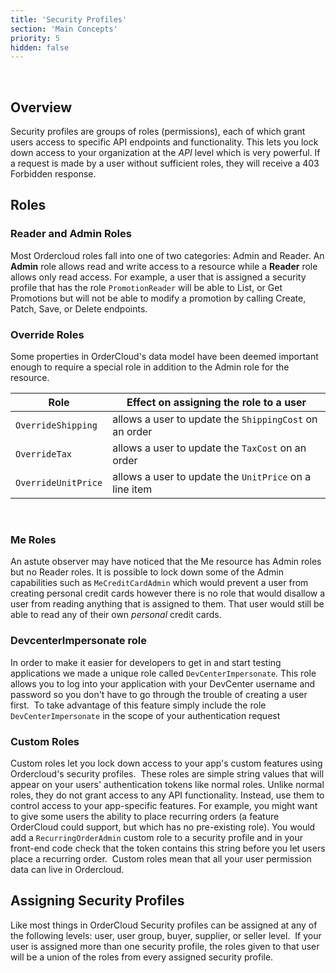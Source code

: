 ```yaml
---
title: 'Security Profiles'
section: 'Main Concepts'
priority: 5
hidden: false
---
```


​

## Overview

Security profiles are groups of roles (permissions), each of which grant users access to specific API endpoints and functionality. This lets you lock down access to your organization at the _API_ level which is very powerful. If a request is made by a user without sufficient roles, they will receive a 403 Forbidden response.
​

## Roles

### Reader and Admin Roles

Most Ordercloud roles fall into one of two categories: Admin and Reader. An **Admin** role allows read and write access to a resource while a **Reader** role allows only read access.
​
For example, a user that is assigned a security profile that has the role `PromotionReader` will be able to List, or Get Promotions but will not be able to modify a promotion by calling Create, Patch, Save, or Delete endpoints.

<!-- TODO:
add image for all security profile roles here, see if we can pull in dynamically from spec so its always current
would be particularly siq if we can make a react component so people can filter them, its probably also pretty easy to
generate a short description for them based on the format of thier name
-->

### Override Roles

Some properties in OrderCloud's data model have been deemed important enough to require a special role in addition to the Admin role for the resource.

<!-- TODO: can we put this in a prettier table? html is valid in markdown and we could even do a react component since we have mdx files -->

| Role                | Effect on assigning the role to a user                 |
| ------------------- | ------------------------------------------------------ |
| `OverrideShipping`  | allows a user to update the `ShippingCost` on an order |
| `OverrideTax`       | allows a user to update the `TaxCost` on an order      |
| `OverrideUnitPrice` | allows a user to update the `UnitPrice` on a line item |

​

### Me Roles

An astute observer may have noticed that the Me resource has Admin roles but no Reader roles. It is possible to lock down some of the Admin capabilities such as `MeCreditCardAdmin` which would prevent a user from creating personal credit cards however there is no role that would disallow a user from reading anything that is assigned to them. That user would still be able to read any of their own _personal_ credit cards.
​

### DevcenterImpersonate role

In order to make it easier for developers to get in and start testing applications we made a unique role called `DevCenterImpersonate`. This role allows you to log into your application with your DevCenter username and password so you don't have to go through the trouble of creating a user first.
​
To take advantage of this feature simply include the role `DevCenterImpersonate` in the scope of your authentication request
​

### Custom Roles

Custom roles let you lock down access to your app's custom features using Ordercloud's security profiles.
​
These roles are simple string values that will appear on your users' authentication tokens like normal roles. Unlike normal roles, they do not grant access to any API functionality. Instead, use them to control access to your app-specific features. For example, you might want to give some users the ability to place recurring orders (a feature OrderCloud could support, but which has no pre-existing role). You would add a `RecurringOrderAdmin` custom role to a security profile and in your front-end code check that the token contains this string before you let users place a recurring order.
​
Custom roles mean that all your user permission data can live in Ordercloud.
​

## Assigning Security Profiles

Like most things in OrderCloud Security profiles can be assigned at any of the following levels: user, user group, buyer, supplier, or seller level.
​
If your user is assigned more than one security profile, the roles given to that user will be a union of the roles from every assigned security profile.
